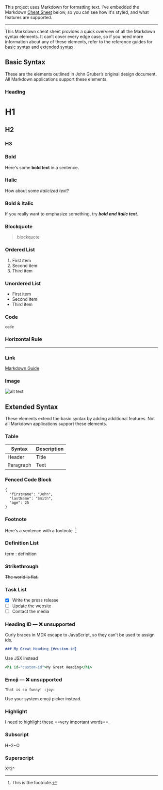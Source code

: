 This project uses Markdown for formatting text. I've embedded the Markdown
[Cheat Sheet] below, so you can see how it's styled, and what features are
supported.

[cheat sheet]: https://www.markdownguide.org/cheat-sheet/.

---

This Markdown cheat sheet provides a quick overview of all the Markdown syntax
elements. It can’t cover every edge case, so if you need more information about
any of these elements, refer to the reference guides for
[basic syntax](https://www.markdownguide.org/basic-syntax) and
[extended syntax](https://www.markdownguide.org/extended-syntax).

## Basic Syntax

These are the elements outlined in John Gruber’s original design document. All
Markdown applications support these elements.

### Heading

# H1

## H2

### H3

### Bold

Here's some **bold text** in a sentence.

### Italic

How about some _italicized text_?

### Bold & Italic

If you really want to emphasize something, try **_bold and italic text_**.

### Blockquote

> blockquote

### Ordered List

1. First item
2. Second item
3. Third item

### Unordered List

- First item
- Second item
- Third item

### Code

`code`

### Horizontal Rule

---

### Link

[Markdown Guide](https://www.markdownguide.org)

### Image

![alt text](https://www.markdownguide.org/assets/images/tux.png)

## Extended Syntax

These elements extend the basic syntax by adding additional features. Not all
Markdown applications support these elements.

### Table

| Syntax    | Description |
| --------- | ----------- |
| Header    | Title       |
| Paragraph | Text        |

### Fenced Code Block

```
{
  "firstName": "John",
  "lastName": "Smith",
  "age": 25
}
```

### Footnote

Here's a sentence with a footnote. [^1]

[^1]: This is the footnote.

### Definition List

term : definition

### Strikethrough

~~The world is flat.~~

### Task List

- [x] Write the press release
- [ ] Update the website
- [ ] Contact the media

### Heading ID — ❌ unsupported

Curly braces in MDX escape to JavaScript, so they can't be used to assign ids.

```md
### My Great Heading {#custom-id}
```

Use JSX instead

```jsx
<h1 id="custom-id">My Great Heading</h1>
```

### Emoji — ❌ unsupported

```
That is so funny! :joy:
```

Use your system emoji picker instead.

### Highlight

I need to highlight these ==very important words==.

### Subscript

H~2~O

### Superscript

X^2^
